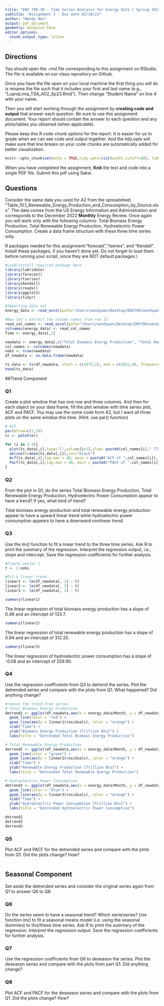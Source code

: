 ```yaml
---
title: "ENV 790.30 - Time Series Analysis for Energy Data | Spring 2023"
subtitle: "Assignment 3 - Due date 02/10/23"
author: "Wendy Wen"
output: pdf_document
geometry: margin=2.54cm
editor_options: 
  chunk_output_type: inline
---
```

  
## Directions
  
You should open the .rmd file corresponding to this assignment on RStudio. The file is available on our class repository on Github. 

Once you have the file open on your local machine the first thing you will do is rename the file such that it includes your first and last name (e.g., "LuanaLima_TSA_A02_Sp23.Rmd"). Then change "Student Name" on line 4 with your name. 

Then you will start working through the assignment by  **creating code and output** that answer each question. Be sure to use this assignment document. Your report should contain the answer to each question and any plots/tables you obtained (when applicable).

Please keep this R code chunk options for the report. It is easier for us to grade when we can see code and output together. And the tidy.opts will make sure that line breaks on your code chunks are automatically added for better visualization. 

```r
knitr::opts_chunk$set(echo = TRUE,tidy.opts=list(width.cutoff=80), tidy=FALSE) 
```

When you have completed the assignment, **Knit** the text and code into a single PDF file. Submit this pdf using Sakai. 

## Questions 

Consider the same data you used for A2 from the spreadsheet "Table_10.1_Renewable_Energy_Production_and_Consumption_by_Source.xlsx". The data comes from the US Energy Information and Administration and corresponds to the December 2022 **Monthly** Energy Review. Once again you will work only with the following columns: Total Biomass Energy Production, Total Renewable Energy Production, Hydroelectric Power Consumption. Create a data frame structure with these three time series only. 

R packages needed for this assignment:"forecast","tseries", and "Kendall". Install these packages, if you haven't done yet. Do not forget to load them before running your script, since they are NOT default packages.\\

```r
#Load/install required package here
library(lubridate)
library(forecast)
library(tseries)
library(Kendall)
library(readxl)
library(ggplot2)
library(tidyr)
```

```r
#Importing data set
energy_data <- read_excel(path="/Users/wendywen/Desktop/ENV790/wendywen_TSA/Data/Table_10.1_Renewable_Energy_Production_and_Consumption_by_Source.xlsx",skip = 12, sheet="Monthly Data",col_names=FALSE) 

#Now let's extract the column names from row 11
read_col_names <- read_excel(path="/Users/wendywen/Desktop/ENV790/wendywen_TSA/Data/Table_10.1_Renewable_Energy_Production_and_Consumption_by_Source.xlsx",skip = 10,n_max = 1, sheet="Monthly Data",col_names=FALSE) 
colnames(energy_data) <- read_col_names
Time <- energy_data[,1]

newdata <- energy_data[,c("Total Biomass Energy Production", "Total Renewable Energy Production", "Hydroelectric Power Consumption")]
col_names <- colnames(newdata)
nobs <- nrow(newdata)
df_newdata <- as.data.frame(newdata)

ts_data <- ts(df_newdata, start = c(1973,1), end = c(2022,9), frequency=12)
head(ts_data)
```

##Trend Component

### Q1
Create a plot window that has one row and three columns. And then for each object on your data frame, fill the plot window with time series plot, ACF and PACF. You may use the some code form A2, but I want all three plots on the same window this time. (Hint: use par() function)

```r
# ACF
par(mfrow=c(1,3))
cc <- palette()

for (i in 1:3){
  plot(ts_data[,i],type="l",col=cc[i+1],ylab= paste0(col_names[i]," [Trillion Btu]"),main=col_names[i]) 
  abline(h=mean(ts_data[,i]),col="black")
  Acf(ts_data[,i],lag.max = 40, main = paste0("ACF of ",col_names[i]), ylim = c(-1,1))
  Pacf(ts_data[,i],lag.max = 40, main = paste0("PACF of ",col_names[i]), ylim = c(-1,1))
}
```

### Q2
From the plot in Q1, do the series Total Biomass Energy Production, Total Renewable Energy Production, Hydroelectric Power Consumption appear to have a trend? If yes, what kind of trend?

Total biomass energy production and total renewable energy production appear to have a upward linear trend while hydroelectric power consumption appears to have a downward nonlinear trend.

### Q3
Use the *lm()* function to fit a linear trend to the three time series. Ask R to print the summary of the regression. Interpret the regression output, i.e., slope and intercept. Save the regression coefficients for further analysis.

```r
#Create vector t
t <- 1:nobs

#Fit a linear trend
linear1 <- lm(df_newdata[, 1] ~ t)
linear2 <- lm(df_newdata[, 2] ~ t)
linear3 <- lm(df_newdata[, 3] ~ t)
```

```r
summary(linear1)
```
The linear regression of total biomass energy production has a slope of 0.48 and an intercept of 133.7.

```r
summary(linear2)
```
The linear regression of total renewable energy production has a slope of 0.94 and an intercept of 312.25.

```r
summary(linear3)
```
The linear regression of hydroelectric power consumption has a slope of -0.08 and an intercept of 259.90.

### Q4
Use the regression coefficients from Q3 to detrend the series. Plot the detrended series and compare with the plots from Q1. What happened? Did anything change?

```r
#remove the trend from series
# Total Biomass Energy Production
detrend1 <- ggplot(df_newdata,aes(x = energy_data$Month, y = df_newdata[,1])) +
  geom_line(color = "red") +
  geom_line(aes(y = linear1$residuals), color = "orange") +
  xlab("Time") +
  ylab("Biomass Energy Production [Trillion Btu]") +
  labs(title = "Detrended Total Biomass Energy Production")

# Total Renewable Energy Production
detrend2 <- ggplot(df_newdata,aes(x = energy_data$Month, y = df_newdata[,2])) +
  geom_line(color = "green") +
  geom_line(aes(y = linear2$residuals), color = "orange") +
  xlab("Time") +
  ylab("Renewable Energy Production [Trillion Btu]") +
  labs(title = "Detrended Total Renewable Energy Production")

# Hydroelectric Power Consumption
detrend3 <- ggplot(df_newdata,aes(x = energy_data$Month, y = df_newdata[,3])) +
  geom_line(color = "blue") +
  geom_line(aes(y = linear3$residuals), color = "orange") +
  xlab("Time") +
  ylab("Hydroelectric Power Consumption [Trillion Btu]") +
  labs(title = "Detrended Hydroelectric Power Consumption")

detrend1
detrend2
detrend3
```


### Q5
Plot ACF and PACF for the detrended series and compare with the plots from Q1. Did the plots change? How?

```r

```


## Seasonal Component

Set aside the detrended series and consider the original series again from Q1 to answer Q6 to Q8.

### Q6
Do the series seem to have a seasonal trend? Which serie/series? Use function *lm()* to fit a seasonal means model (i.e. using the seasonal dummies) to this/these time series. Ask R to print the summary of the regression. Interpret the regression output. Save the regression coefficients for further analysis.

### Q7
Use the regression coefficients from Q6 to deseason the series. Plot the deseason series and compare with the plots from part Q1. Did anything change?

### Q8
Plot ACF and PACF for the deseason series and compare with the plots from Q1. Did the plots change? How?



